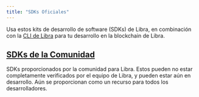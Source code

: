 ```yaml
---
title: "SDKs Oficiales"
---
```



Usa estos kits de desarrollo de software (SDKs) de Libra, en combinación con la [CLI de Libra](/build/cli) para tu desarrollo en la blockchain de Libra.

<CardGrid>
  <LinkCard href="/es/build/sdks/ts-sdk" title="SDK de TypeScript" description="SDK de TypeScript de Libra (recomendado)" />

  <LinkCard href="/es/build/sdks/python-sdk" title="SDK de Python" description="SDK de Python de Libra" />

  <LinkCard href="/es/build/sdks/go-sdk" title="SDK de Go" description="SDK de Go de Libra" />

  <LinkCard href="/es/build/sdks/dotnet-sdk" title="SDK de C#/.NET" description="SDK de .NET de Libra" />

  <LinkCard href="/es/build/sdks/rust-sdk" title="SDK de Rust" description="SDK de Rust de Libra" />

  <LinkCard href="/es/build/sdks/cpp-sdk" title="SDK de C++ / Unreal" description="SDK de C++ / Unreal de Libra" />

  <LinkCard href="/es/build/sdks/unity-sdk" title="SDK de Unity" description="SDK de Unity de Libra" />

  <LinkCard href="/es/build/sdks/wallet-adapter" title="Adaptador de Wallet" description="Adaptador de Wallet de Libra" />
</CardGrid>

## [SDKs de la Comunidad](/build/sdks/community-sdks)

SDKs proporcionados por la comunidad para Libra. Estos pueden no estar completamente verificados por el equipo de Libra, y pueden estar aún en desarrollo. Aún se proporcionan como un recurso para todos los desarrolladores.

<CardGrid>
  <LinkCard href="/es/build/sdks/community-sdks/kotlin-sdk" title="SDK de Kotlin" description="SDK de Kotlin Multiplataforma de Libra por Kaptos" />

  <LinkCard href="/es/build/sdks/community-sdks/swift-sdk" title="SDK de Swift" description="SDK de Swift de Libra por Alcove" />
</CardGrid>

